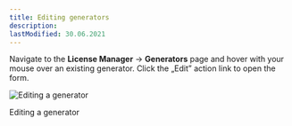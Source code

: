 ```yaml
---
title: Editing generators
description:
lastModified: 30.06.2021
---
```


Navigate to the **License Manager** → **Generators** page and hover with your
mouse over an existing generator. Click the „Edit” action link to open the form.

![Editing a generator](../../../../images/docs/generators/editing-generators/editing-a-generator.png)
<p className={"image-desc"}>Editing a generator</p>
